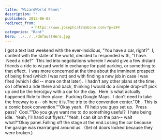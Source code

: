 ```yaml
---
title: 'WizardWorld Panel'
description: ""
published: 2013-06-03
redirect_from: 
            - https://www.josephcatrambone.com/?p=294
categories: "Rant"
hero: ../../../defaultHero.jpg
---
```

I got a text last weekend with the ever-insidious, "You have a car, right?"  I, content with the state of the world, decided to responded with, "I have.  Need a ride?"  This led into negotiations wherein I would give a few distant friends a ride to wizard world in exchange for paid parking, or something to that effect.  I was more concerned at the time about the imminent prospect of being fired (which I was not) and with finding a new job in case I was fired (which I did -- more on that later).  I hadn't any other plans at the time, so I offered a ride there and back, thinking I would do a simple drop-off pick up and be the hero/guy with a car for the day.  Here is what actually happened.Ride to their place.  Fucking Google Maps.  I don't need to take the freeway to a-- oh here it is.The trip to the convention center."Oh.  This is a comic book convention.""Okay yeah.  I'll help you guys set up.  Press pass?  Cool.""Do you guys want me to do something useful?  I hate being idle.  Yeah, I'll hand out flyers.""Yeah, I can sit on the pan-- wait what?"Okay panel.Falling off the stage at the end.Losing the car because the garage was rearranged around us.  (Set of doors locked because they were broken.)
